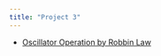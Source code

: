 ```yaml
---
title: "Project 3"
---
```


- [Oscillator Operation by Robbin Law](assets/v-Oscilllator.pdf){target="_blank"}

<!-- - [Lesson Solutions Excel Spread Sheet](assets){download=""}

- [Page 1 by Ross Taylor](assets){target="_blank"}

- [Page 2 by Ross Taylor](assets){target="_blank"}

- [Page 3 by Ross Taylor](assets){target="_blank"}

- [Page 4 by Ross Taylor](assets){target="_blank"} -->


